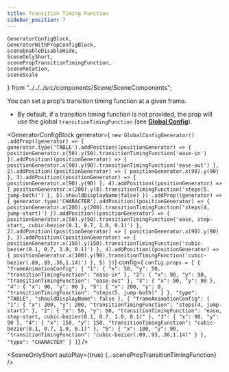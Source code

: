 ```yaml
---
title: Transition Timing Function
sidebar_position: 7
---
```


    GeneratorConfigBlock,
    GeneratorWithPropConfigBlock,
    sceneEnableDisableHide,
    SceneOnlyShort,
    scenePropTransitionTimingFunction,
    sceneRotation,
    sceneScale
} from "../../../src/components/Scene/SceneComponents";

You can set a prop's transition timing function at a given frame.

* By default, if a transition timing function is not provided, the prop will use the global `transitionTimingFunction` (see **[Global Config](../../global-config/animation/transition-timing-function)**).

<GeneratorConfigBlock
    generator={
`new GlobalConfigGenerator()
    .addProp((generator) => {
        generator.type('TABLE').addPosition((positionGenerator) => {
            positionGenerator.x(50).y(50).transitionTimingFunction('ease-in')
        }).addPosition((positionGenerator) => {
            positionGenerator.x(90).y(90).transitionTimingFunction('ease-out')
        }, 2).addPosition((positionGenerator) => {
            positionGenerator.x(90).y(90)
        }, 3).addPosition((positionGenerator) => {
            positionGenerator.x(90).y(90)
        }, 4).addPosition((positionGenerator) => {
            positionGenerator.x(200).y(0).transitionTimingFunction('steps(5, jump-both)')
        }, 5).shouldDisplayName(false)
    })
    .addProp((generator) => {
        generator.type('CHARACTER').addPosition((positionGenerator) => {
            positionGenerator.x(200).y(200).transitionTimingFunction('steps(4, jump-start)')
        }).addPosition((positionGenerator) => {
            positionGenerator.x(50).y(50).transitionTimingFunction('ease, step-start, cubic-bezier(0.1, 0.7, 1.0, 0.1)')
        }, 2).addPosition((positionGenerator) => {
            positionGenerator.x(90).y(90)
        }, 3).addPosition((positionGenerator) => {
            positionGenerator.x(150).y(150).transitionTimingFunction('cubic-bezier(0.1, 0.7, 1.0, 0.1)')
        }, 4).addPosition((positionGenerator) => {
            positionGenerator.x(100).y(90).transitionTimingFunction('cubic-bezier(.09,.93,.36,1.14)')
        }, 5)
    })`}
    config={
        `config.props = [
      {
        "frameAnimationConfig": {
          "1": {
            "x": 50,
            "y": 50,
            "transitionTimingFunction": "ease-in"
          },
          "2": {
            "x": 90,
            "y": 90,
            "transitionTimingFunction": "ease-out"
          },
          "3": {
            "x": 90,
            "y": 90
          },
          "4": {
            "x": 90,
            "y": 90
          },
          "5": {
            "x": 200,
            "y": 0,
            "transitionTimingFunction": "steps(5, jump-both)"
          }
        },
        "type": "TABLE",
        "shouldDisplayName": false
      },
      {
        "frameAnimationConfig": {
          "1": {
            "x": 200,
            "y": 200,
            "transitionTimingFunction": "steps(4, jump-start)"
          },
          "2": {
            "x": 50,
            "y": 50,
            "transitionTimingFunction": "ease, step-start, cubic-bezier(0.1, 0.7, 1.0, 0.1)"
          },
          "3": {
            "x": 90,
            "y": 90
          },
          "4": {
            "x": 150,
            "y": 150,
            "transitionTimingFunction": "cubic-bezier(0.1, 0.7, 1.0, 0.1)"
          },
          "5": {
            "x": 100,
            "y": 90,
            "transitionTimingFunction": "cubic-bezier(.09,.93,.36,1.14)"
          }
        },
        "type": "CHARACTER"
      }
    ]`} />

<SceneOnlyShort autoPlay={true} {...scenePropTransitionTimingFunction} />
